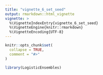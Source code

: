 ```yaml
---
title: "vignette_6_set_seed"
output: rmarkdown::html_vignette
vignette: >
  %\VignetteIndexEntry{vignette_6_set_seed}
  %\VignetteEngine{knitr::rmarkdown}
  %\VignetteEncoding{UTF-8}
---
```


```r
knitr::opts_chunk$set(
  collapse = TRUE,
  comment = "#>"
)
```

```r
library(LogisticEnsembles)
```
